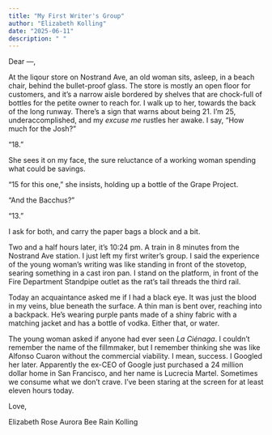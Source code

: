 ```yaml
---
title: "My First Writer's Group"
author: "Elizabeth Kolling"
date: "2025-06-11"
description: " "
---
```



Dear —, 

At the liqour store on Nostrand Ave, an old woman sits, asleep, in a beach chair, behind the bullet-proof glass. The store is mostly an open floor for customers, and it's a narrow aisle bordered by shelves that are chock-full of bottles for the petite owner to reach for. I walk up to her, towards the back of the long runway. There's a sign that warns about being 21. I'm 25, underaccomplished, and my *excuse me* rustles her awake. I say, "How much for the Josh?"

"18."

She sees it on my face, the sure reluctance of a working woman spending what could be savings. 

"15 for this one," she insists, holding up a bottle of the Grape Project. 

"And the Bacchus?"

"13." 

I ask for both, and carry the paper bags a block and a bit.

Two and a half hours later, it's 10:24 pm. A train in 8 minutes from the Nostrand Ave station. I just left my first writer's group. I said the experience of the young woman's writing was like standing in front of the stovetop, searing something in a cast iron pan. I stand on the platform, in front of the Fire Department Standpipe outlet as the rat's tail threads the third rail. 

Today an acquaintance asked me if I had a black eye. It was just the blood in my veins, blue beneath the surface. A thin man is bent over, reaching into a backpack. He's wearing purple pants made of a shiny fabric with a matching jacket and has a bottle of vodka. Either that, or water. 

The young woman asked if anyone had ever seen *La Ciénaga*. I couldn't remember the name of the fillmmaker, but I remember thinking she was like Alfonso Cuaron without the commercial viability. I mean, success. I Googled her later. Apparently the ex-CEO of Google just purchased a 24 million dollar home in San Francisco, and her name is Lucrecia Martel. Sometimes we consume what we don't crave. I've been staring at the screen for at least eleven hours today. 

Love, 

Elizabeth Rose Aurora Bee Rain Kolling
